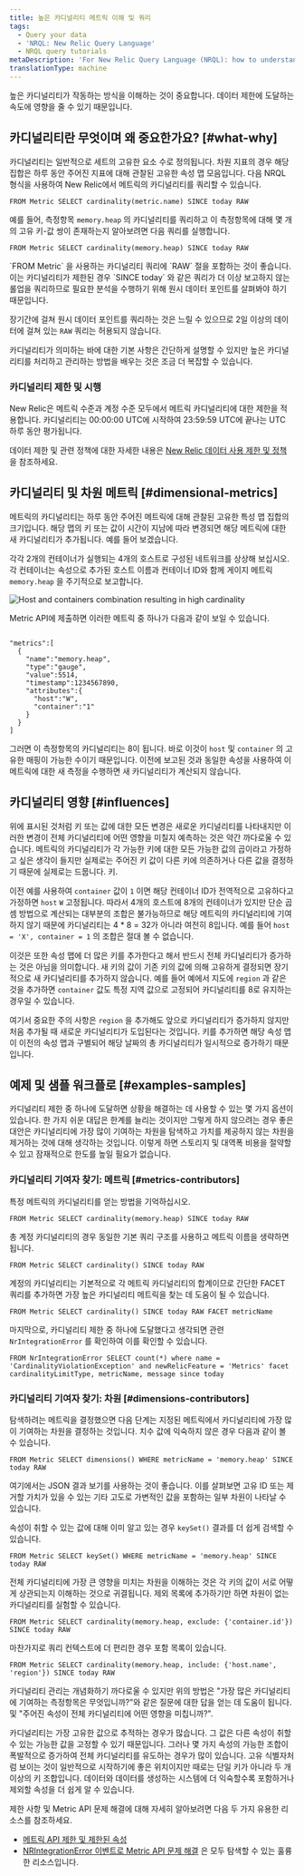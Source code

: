 ```yaml
---
title: 높은 카디널리티 메트릭 이해 및 쿼리
tags:
  - Query your data
  - 'NRQL: New Relic Query Language'
  - NRQL query tutorials
metaDescription: 'For New Relic Query Language (NRQL): how to understand high cardinality metrics and successfully query for them using NRQL.'
translationType: machine
---
```



높은 카디널리티가 작동하는 방식을 이해하는 것이 중요합니다. 데이터 제한에 도달하는 속도에 영향을 줄 수 있기 때문입니다.

## 카디널리티란 무엇이며 왜 중요한가요? [#what-why]

카디널리티는 일반적으로 세트의 고유한 요소 수로 정의됩니다. 차원 지표의 경우 해당 집합은 하루 동안 주어진 지표에 대해 관찰된 고유한 속성 맵 모음입니다. 다음 NRQL 형식을 사용하여 New Relic에서 메트릭의 카디널리티를 쿼리할 수 있습니다.

```
FROM Metric SELECT cardinality(metric.name) SINCE today RAW
```

예를 들어, 측정항목 `memory.heap` 의 카디널리티를 쿼리하고 이 측정항목에 대해 몇 개의 고유 키-값 쌍이 존재하는지 알아보려면 다음 쿼리를 실행합니다.

```
FROM Metric SELECT cardinality(memory.heap) SINCE today RAW
```

<Callout variant="tip">
  `FROM Metric` 을 사용하는 카디널리티 쿼리에 `RAW` 절을 포함하는 것이 좋습니다. 이는 카디널리티가 제한된 경우 `SINCE today` 와 같은 쿼리가 더 이상 보고하지 않는 롤업을 쿼리하므로 필요한 분석을 수행하기 위해 원시 데이터 포인트를 살펴봐야 하기 때문입니다.

  장기간에 걸쳐 원시 데이터 포인트를 쿼리하는 것은 느릴 수 있으므로 2일 이상의 데이터에 걸쳐 있는 `RAW` 쿼리는 허용되지 않습니다.
</Callout>

카디널리티가 의미하는 바에 대한 기본 사항은 간단하게 설명할 수 있지만 높은 카디널리티를 처리하고 관리하는 방법을 배우는 것은 조금 더 복잡할 수 있습니다.

### 카디널리티 제한 및 시행

New Relic은 메트릭 수준과 계정 수준 모두에서 메트릭 카디널리티에 대한 제한을 적용합니다. 카디널리티는 00:00:00 UTC에 시작하여 23:59:59 UTC에 끝나는 UTC 하루 동안 평가됩니다.

데이터 제한 및 관련 정책에 대한 자세한 내용은 [New Relic 데이터 사용 제한 및 정책](/docs/licenses/license-information/general-usage-licenses/new-relic-data-usage-limits-policies/) 을 참조하세요.

## 카디널리티 및 차원 메트릭 [#dimensional-metrics]

메트릭의 카디널리티는 하루 동안 주어진 메트릭에 대해 관찰된 고유한 특성 맵 집합의 크기입니다. 해당 맵의 키 또는 값이 시간이 지남에 따라 변경되면 해당 메트릭에 대한 새 카디널리티가 추가됩니다. 예를 들어 보겠습니다.

각각 2개의 컨테이너가 실행되는 4개의 호스트로 구성된 네트워크를 상상해 보십시오. 각 컨테이너는 속성으로 추가된 호스트 이름과 컨테이너 ID와 함께 게이지 메트릭 `memory.heap` 을 주기적으로 보고합니다.

<img
  title="Multiple hosts with multiple containers"
  alt="Host and containers combination resulting in high cardinality"
  src={queriesnrqlHighCardinalityMetrics}
/>

Metric API에 제출하면 이러한 메트릭 중 하나가 다음과 같이 보일 수 있습니다.

```

"metrics":[
  { 
    "name":"memory.heap", 
    "type":"gauge", 
    "value":5514, 
    "timestamp":1234567890,
    "attributes":{
      "host":"W",
      "container":"1"
    }
  }
]
```

그러면 이 측정항목의 카디널리티는 8이 됩니다. 바로 이것이 `host` 및 `container` 의 고유한 매핑이 가능한 수이기 때문입니다. 이전에 보고된 것과 동일한 속성을 사용하여 이 메트릭에 대한 새 측정을 수행하면 새 카디널리티가 계산되지 않습니다.

## 카디널리티 영향 [#influences]

위에 표시된 것처럼 키 또는 값에 대한 모든 변경은 새로운 카디널리티를 나타내지만 이러한 변경이 전체 카디널리티에 어떤 영향을 미칠지 예측하는 것은 약간 까다로울 수 있습니다. 메트릭의 카디널리티가 각 가능한 키에 대한 모든 가능한 값의 곱이라고 가정하고 싶은 생각이 들지만 실제로는 주어진 키 값이 다른 키에 의존하거나 다른 값을 결정하기 때문에 실제로는 드뭅니다. 키.

이전 예를 사용하여 `container` 값이 `1` 이면 해당 컨테이너 ID가 전역적으로 고유하다고 가정하면 `host` `W` 고정됩니다. 따라서 4개의 호스트에 8개의 컨테이너가 있지만 단순 곱셈 방법으로 계산되는 대부분의 조합은 불가능하므로 해당 메트릭의 카디널리티에 기여하지 않기 때문에 카디널리티는 4 \* 8 = 32가 아니라 여전히 8입니다. 예를 들어 `host = 'X', container = 1` 의 조합은 절대 볼 수 없습니다.

이것은 또한 속성 맵에 더 많은 키를 추가한다고 해서 반드시 전체 카디널리티가 증가하는 것은 아님을 의미합니다. 새 키의 값이 기존 키의 값에 의해 고유하게 결정되면 장기적으로 새 카디널리티를 추가하지 않습니다. 예를 들어 예에서 지도에 `region` 과 같은 것을 추가하면 `container` 값도 특정 지역 값으로 고정되어 카디널리티를 8로 유지하는 경우일 수 있습니다.

여기서 중요한 주의 사항은 `region` 을 추가해도 앞으로 카디널리티가 증가하지 않지만 처음 추가될 때 새로운 카디널리티가 도입된다는 것입니다. 키를 추가하면 해당 속성 맵이 이전의 속성 맵과 구별되어 해당 날짜의 총 카디널리티가 일시적으로 증가하기 때문입니다.

## 예제 및 샘플 워크플로 [#examples-samples]

카디널리티 제한 중 하나에 도달하면 상황을 해결하는 데 사용할 수 있는 몇 가지 옵션이 있습니다. 한 가지 쉬운 대답은 한계를 늘리는 것이지만 그렇게 하지 않으려는 경우 좋은 대안은 카디널리티에 가장 많이 기여하는 차원을 탐색하고 가치를 제공하지 않는 차원을 제거하는 것에 대해 생각하는 것입니다. 이렇게 하면 스토리지 및 대역폭 비용을 절약할 수 있고 잠재적으로 한도를 높일 필요가 없습니다.

### 카디널리티 기여자 찾기: 메트릭 [#metrics-contributors]

특정 메트릭의 카디널리티를 얻는 방법을 기억하십시오.

```
FROM Metric SELECT cardinality(memory.heap) SINCE today RAW
```

총 계정 카디널리티의 경우 동일한 기본 쿼리 구조를 사용하고 메트릭 이름을 생략하면 됩니다.

```
FROM Metric SELECT cardinality() SINCE today RAW
```

계정의 카디널리티는 기본적으로 각 메트릭 카디널리티의 합계이므로 간단한 FACET 쿼리를 추가하면 가장 높은 카디널리티 메트릭을 찾는 데 도움이 될 수 있습니다.

```
FROM Metric SELECT cardinality() SINCE today RAW FACET metricName
```

마지막으로, 카디널리티 제한 중 하나에 도달했다고 생각되면 관련 `NrIntegrationError` 를 확인하여 이를 확인할 수 있습니다.

```
FROM NrIntegrationError SELECT count(*) where name = 'CardinalityViolationException' and newRelicFeature = 'Metrics' facet cardinalityLimitType, metricName, message since today 
```

### 카디널리티 기여자 찾기: 차원 [#dimensions-contributors]

탐색하려는 메트릭을 결정했으면 다음 단계는 지정된 메트릭에서 카디널리티에 가장 많이 기여하는 차원을 결정하는 것입니다. 치수 값에 익숙하지 않은 경우 다음과 같이 볼 수 있습니다.

```
FROM Metric SELECT dimensions() WHERE metricName = 'memory.heap' SINCE today RAW
```

여기에서는 JSON 결과 보기를 사용하는 것이 좋습니다. 이를 살펴보면 고유 ID 또는 제거할 가치가 있을 수 있는 기타 고도로 가변적인 값을 포함하는 일부 차원이 나타날 수 있습니다.

속성이 취할 수 있는 값에 대해 이미 알고 있는 경우 `keySet()` 결과를 더 쉽게 검색할 수 있습니다.

```
FROM Metric SELECT keySet() WHERE metricName = 'memory.heap' SINCE today RAW
```

전체 카디널리티에 가장 큰 영향을 미치는 차원을 이해하는 것은 각 키의 값이 서로 어떻게 상관되는지 이해하는 것으로 귀결됩니다. 제외 목록에 추가하기만 하면 차원이 없는 카디널리티를 실험할 수 있습니다.

```
FROM Metric SELECT cardinality(memory.heap, exclude: {'container.id'}) SINCE today RAW
```

마찬가지로 쿼리 컨텍스트에 더 편리한 경우 포함 목록이 있습니다.

```
FROM Metric SELECT cardinality(memory.heap, include: {'host.name', 'region'}) SINCE today RAW
```

카디널리티 관리는 개념화하기 까다로울 수 있지만 위의 방법은 "가장 많은 카디널리티에 기여하는 측정항목은 무엇입니까?"와 같은 질문에 대한 답을 얻는 데 도움이 됩니다. 및 "주어진 속성이 전체 카디널리티에 어떤 영향을 미칩니까?".

카디널리티는 가장 고유한 값으로 추적하는 경우가 많습니다. 그 값은 다른 속성이 취할 수 있는 가능한 값을 고정할 수 있기 때문입니다. 그러나 몇 가지 속성의 가능한 조합이 폭발적으로 증가하여 전체 카디널리티를 유도하는 경우가 많이 있습니다. 고유 식별자처럼 보이는 것이 일반적으로 시작하기에 좋은 위치이지만 때로는 단일 키가 아니라 두 개 이상의 키 조합입니다. 데이터와 데이터를 생성하는 시스템에 더 익숙할수록 포함하거나 제외할 속성을 더 쉽게 알 수 있습니다.

<Callout variant="tip">
  제한 사항 및 Metric API 문제 해결에 대해 자세히 알아보려면 다음 두 가지 유용한 리소스를 참조하세요.

  * [메트릭 API 제한 및 제한된 속성](/docs/telemetry-data-platform/ingest-apis/metric-api/metric-api-limits-restricted-attributes/)
  * [NRIntegrationError 이벤트로 Metric API 문제 해결](/docs/telemetry-data-platform/ingest-apis/metric-api/troubleshoot-nrintegrationerror-events/) 은 모두 탐색할 수 있는 훌륭한 리소스입니다.
</Callout>